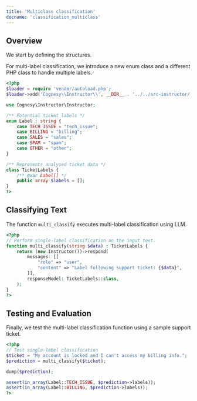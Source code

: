 ```yaml
---
title: 'Multiclass classification'
docname: 'classification_multiclass'
---
```


## Overview

We start by defining the structures.

For multi-label classification, we introduce a new enum class and a different PHP class
to handle multiple labels.

```php
<?php
$loader = require 'vendor/autoload.php';
$loader->add('Cognesy\\Instructor\\', __DIR__ . '../../src-instructor/');

use Cognesy\Instructor\Instructor;

/** Potential ticket labels */
enum Label : string {
    case TECH_ISSUE = "tech_issue";
    case BILLING = "billing";
    case SALES = "sales";
    case SPAM = "spam";
    case OTHER = "other";
}

/** Represents analysed ticket data */
class TicketLabels {
    /** @var Label[] */
    public array $labels = [];
}
?>
```

## Classifying Text

The function `multi_classify` executes multi-label classification using LLM.

```php
<?php
// Perform single-label classification on the input text.
function multi_classify(string $data) : TicketLabels {
    return (new Instructor())->respond(
        messages: [[
            "role" => "user",
            "content" => "Label following support ticket: {$data}",
        ]],
        responseModel: TicketLabels::class,
    );
}
?>
```

## Testing and Evaluation

Finally, we test the multi-label classification function using a sample support ticket.

```php
<?php
// Test single-label classification
$ticket = "My account is locked and I can't access my billing info.";
$prediction = multi_classify($ticket);

dump($prediction);

assert(in_array(Label::TECH_ISSUE, $prediction->labels));
assert(in_array(Label::BILLING, $prediction->labels));
?>
```
